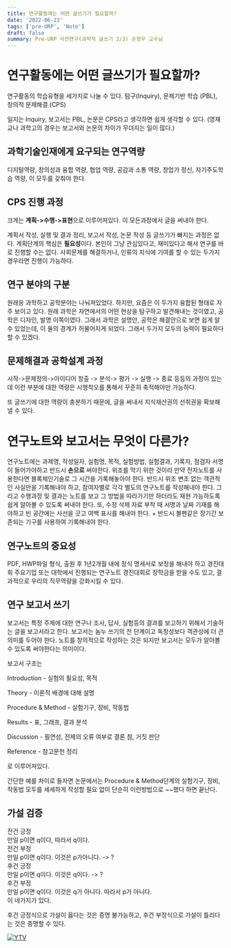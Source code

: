 ```yaml
---
title: 연구활동에는 어떤 글쓰기가 필요할까?
date: '2022-06-23'
tags: ['pre-URP', 'Note']
draft: false
summary: Pre-URP 사전연구(과학적 글쓰기 2/3) 손정우 교수님
---
```


#  연구활동에는 어떤 글쓰기가 필요할까?
연구활동의 학습유형을 세가지로 나눌 수 있다.
탐구(Inquiry), 문제기반 학습 (PBL), 창의적 문제해결 (CPS)

일지는 Inquiry, 보고서는 PBL, 논문은 CPS라고 생각하면 쉽게 생각할 수 있다. (영재교나 과학고의 경우는 보고서와 논문의 차이가 무뎌지는 일이 많다.) 

## 과학기술인재에게 요구되는 연구역량
디지털역량, 창의성과 융합 역량, 협업 역량, 공감과 소통 역량, 창업가 정신, 자기주도학습 역량, 이 모두를 갖춰야 한다.

## CPS 진행 과정
크게는 **계획->수행->표현**으로 이루어져있다. 이 모든과정에서 글을 써내야 한다.

계획서 작성, 실행 및 결과 정리, 보고서 작성, 논문 작성 등 글쓰기가 빠지는 과정은 없다.
계획단계의 핵심은 **필요성**이다. 본인이 그냥 관심있다고, 재미있다고 해서 연구를 바로 진행할 수는 없다. 사회문제를 해결하거나, 인류의 지식에 기여를 할 수 있는 두가지 경우라면 진행이 가능하다. 

## 연구 분야의 구분
원래응 과학하고 공학분야는 나눠져있었다. 하지만, 요즘은 이 두가지 융합된 형태로 자주 보이고 있다. 원래 과학은 자연에서의 어떤 현상을 탐구하고 발견해내는 것이였고, 공학은 디자인, 발명 이쪽이였다. 그래서
과학은 설명안, 공학은 해결안으로 보면 쉽게 알 수 있었는데, 이 둘의 경계가 허물어지게 되었다. 그래서 두가지 모두의 능력이 필요하다 할 수 있겠다.

## 문제해결과 공학설계 과정
시작->문제정의->아이디어 창출 -> 분석-> 평가 -> 실행 -> 종료 등등의 과정이 있는데 이런 부분에 대한 역량은 시행착오를 통해서 꾸준히 축적해야만 가능하다.

또 글쓰기에 대한 역량이 충분하기 때문에, 글을 써내서 지식재산권의 선취권을 확보해낼 수 있다.

# 연구노트와 보고서는 무엇이 다른가?
연구노트에는 과제명, 작성일자, 실험명, 목적, 실험방법, 실험결과, 기록자, 점검자 서명이 들어가야하고 반드시 **손으로** 써야한다. 위조를 막기 위한 것이라 만약 전자노트를 사용한다면 블록체인기술로 그 시간을 기록해놓아야 한다. 반드시 위조 변조 없는 객관적인 사실만을 기록해내야 하고, 참여자별로 각각 별도의 연구노트를 작성해내야 한다. 그리고 수행과정 및 결과는 노트를 보고 그 방법을 따라가기만 하더라도 재현 가능하도록 쉽게 알아볼 수 있도록 써내야 한다. 또, 수정 삭제 자료 부착 때 서명과 날짜 기재를 해야하고 빈 공간에는 사선을 긋고 여백 표시를 해내야 한다. + 반드시 볼펜같은 장기간 보존되는 기구를 사용하여 기록해내야 한다.

## 연구노트의 중요성
PDF, HWP파일 형식, 출원 후 1년2개월 내에 정식 명세서로 보정을 해내야 하고 경진대회 주요기업 또는 대학에서 진행되는 연구노트 경진대회로 장학금을 받을 수도 있고, 결과적으로 우리의 직무역량을 강화시킬 수 있다.

## 연구 보고서 쓰기
보고서는 특정 주제에 대한 연구나 조사, 답사, 실험등의 결과를 보고하기 위해서 기술하는 글을 보고서라고 한다. 보고서는 놈누 쓰기의 전 단계이고 독창성보다 객관성에 더 큰 의미를 두어야 한다. 노트를 창의적으로 작성하는 것은 되지만 보고서는 모두가 알아볼 수 있도록 써야한다는 의미이다.

보고서 구조는

Introduction - 실험의 필요성, 목적

Theory - 이론적 배경에 대해 설명

Procedure & Method - 실험기구, 장비, 작동법 

Results - 표, 그래프, 결과 분석

Discussion - 필연성, 전제의 오류 여부로 결론 참, 거짓 판단

Reference - 참고문헌 정리

로 이루어져있다.


간단한 예를 차이로 들자면 논문에서는 Procedure & Method단계의 실험기구, 장비, 작동법 모두를 세세하게 작성할 필요 없이 단순히 이런방법으로 ~~했다 하면 끝난다.

## 가설 검증
전건 긍정  
만일 p이면 q이다, 따라서 q이다.  
전건 부정  
만일 p이면 q이다. 이것은 p가아니다. -> ?  
후건 긍정  
만일 p이면 q이다. 이것은 q이다. -> ?  
후건 부정  
만일 p이면 q이다. 이것은 q가 아니다. 따라서 p가 아니다.  
이 네가지가 있다.

후건 긍정식으로 가설이 옳다는 것은 증명 불가능하고, 후건 부정식으로 가설이 틀리다는 것은 증명할 수 있다.


[![YTV](https://img.youtube.com/vi/JV7IMuBr-xc/0.jpg)](https://www.youtube.com/watch?v=JV7IMuBr-xc)
